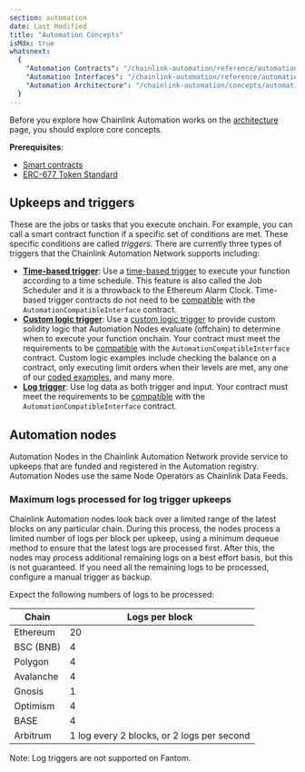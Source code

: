 ```yaml
---
section: automation
date: Last Modified
title: "Automation Concepts"
isMdx: true
whatsnext:
  {
    "Automation Contracts": "/chainlink-automation/reference/automation-contracts",
    "Automation Interfaces": "/chainlink-automation/reference/automation-interfaces",
    "Automation Architecture": "/chainlink-automation/concepts/automation-architecture",
  }
---
```


Before you explore how Chainlink Automation works on the [architecture](/chainlink-automation/concepts/automation-architecture) page, you should explore core concepts.

**Prerequisites**:

- [Smart contracts](https://chain.link/education/smart-contracts#:~:text=DEFINITION,executed%20on%20a%20blockchain%20network.)
- [ERC-677 Token Standard](/resources/link-token-contracts)

## Upkeeps and triggers

These are the jobs or tasks that you execute onchain. For example, you can call a smart contract function if a specific set of conditions are met. These specific conditions are called _triggers_. There are currently three types of triggers that the Chainlink Automation Network supports including:

- [**Time-based trigger**](/chainlink-automation/guides/job-scheduler): Use a [time-based trigger](/chainlink-automation/guides/job-scheduler) to execute your function according to a time schedule. This feature is also called the Job Scheduler and it is a throwback to the Ethereum Alarm Clock. Time-based trigger contracts do not need to be [compatible](/chainlink-automation/guides/compatible-contracts) with the `AutomationCompatibleInterface` contract.
- [**Custom logic trigger**](/chainlink-automation/guides/register-upkeep): Use a [custom logic trigger](/chainlink-automation/guides/register-upkeep) to provide custom solidity logic that Automation Nodes evaluate (offchain) to determine when to execute your function onchain. Your contract must meet the requirements to be [compatible](/chainlink-automation/guides/compatible-contracts) with the `AutomationCompatibleInterface` contract. Custom logic examples include checking the balance on a contract, only executing limit orders when their levels are met, any one of our [coded examples](/chainlink-automation/util-overview), and many more.
- [**Log trigger**](/chainlink-automation/guides/log-trigger): Use log data as both trigger and input. Your contract must meet the requirements to be [compatible](/chainlink-automation/guides/compatible-contracts) with the `AutomationCompatibleInterface` contract.

## Automation nodes

Automation Nodes in the Chainlink Automation Network provide service to upkeeps that are funded and registered in the Automation registry. Automation Nodes use the same Node Operators as Chainlink Data Feeds.

### Maximum logs processed for log trigger upkeeps

Chainlink Automation nodes look back over a limited range of the latest blocks on any particular chain. During this process, the nodes process a limited number of logs per block per upkeep, using a minimum dequeue method to ensure that the latest logs are processed first. After this, the nodes may process additional remaining logs on a best effort basis, but this is not guaranteed. If you need all the remaining logs to be processed, configure a manual trigger as backup.

Expect the following numbers of logs to be processed:

| Chain     | Logs per block                             |
| --------- | ------------------------------------------ |
| Ethereum  | 20                                         |
| BSC (BNB) | 4                                          |
| Polygon   | 4                                          |
| Avalanche | 4                                          |
| Gnosis    | 1                                          |
| Optimism  | 4                                          |
| BASE      | 4                                          |
| Arbitrum  | 1 log every 2 blocks, or 2 logs per second |

Note: Log triggers are not supported on Fantom.

